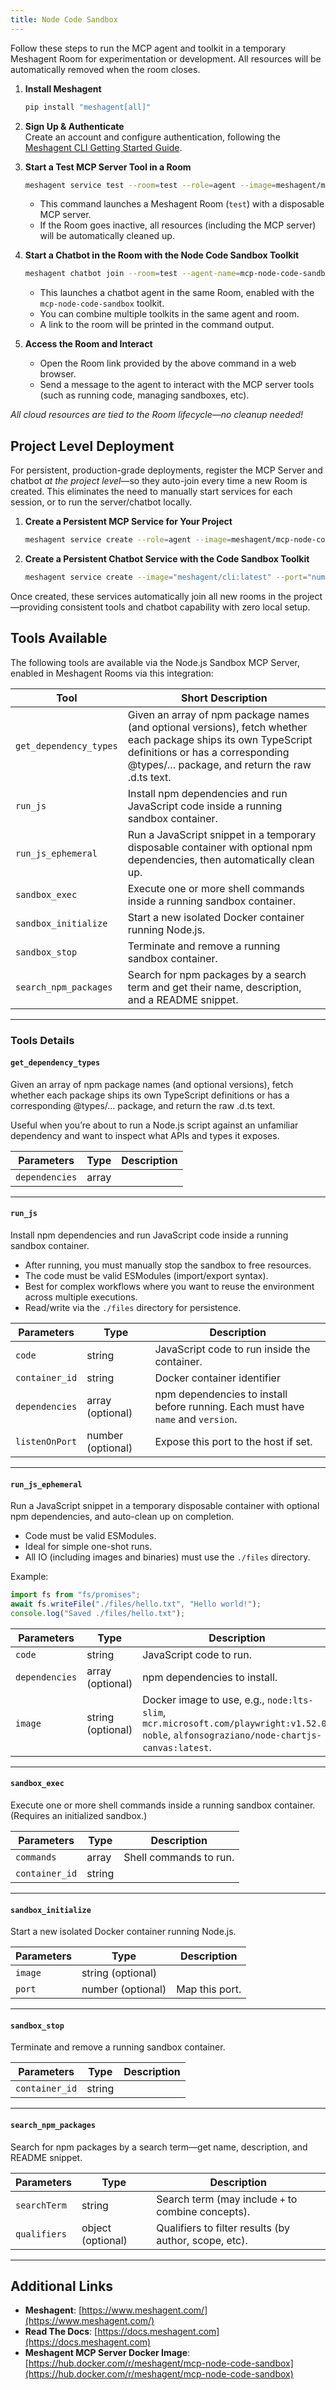```yaml
---
title: Node Code Sandbox
---
```



Follow these steps to run the MCP agent and toolkit in a temporary Meshagent Room for experimentation or development. All resources will be automatically removed when the room closes.

1. **Install Meshagent**  
   ```bash
   pip install "meshagent[all]"
   ```

2. **Sign Up & Authenticate**  
   Create an account and configure authentication, following the [Meshagent CLI Getting Started Guide](https://docs.meshagent.com/cli/getting_started).

3. **Start a Test MCP Server Tool in a Room**  
   ```bash
   meshagent service test --room=test --role=agent --image=meshagent/mcp-node-code-sandbox:latest --env MESHAGENT_PORT=8001 --port="num=8001 path=/webhook liveness=/ type=meshagent.callable" --name=mcp-node-code-sandbox-service-test
   ```
   - This command launches a Meshagent Room (`test`) with a disposable MCP server.  
   - If the Room goes inactive, all resources (including the MCP server) will be automatically cleaned up.

4. **Start a Chatbot in the Room with the Node Code Sandbox Toolkit**  
   ```bash
   meshagent chatbot join --room=test --agent-name=mcp-node-code-sandbox --name=mcp-node-code-sandbox --toolkit=mcp-node-code-sandbox
   ```
   - This launches a chatbot agent in the same Room, enabled with the `mcp-node-code-sandbox` toolkit.
   - You can combine multiple toolkits in the same agent and room.  
   - A link to the room will be printed in the command output.

5. **Access the Room and Interact**  
   - Open the Room link provided by the above command in a web browser.
   - Send a message to the agent to interact with the MCP server tools (such as running code, managing sandboxes, etc).

_All cloud resources are tied to the Room lifecycle—no cleanup needed!_


## Project Level Deployment

For persistent, production-grade deployments, register the MCP Server and chatbot *at the project level*—so they auto-join every time a new Room is created. This eliminates the need to manually start services for each session, or to run the server/chatbot locally.

1. **Create a Persistent MCP Service for Your Project**
   ```bash
   meshagent service create --role=agent --image=meshagent/mcp-node-code-sandbox:latest --env MESHAGENT_PORT=8001 --port="num=8001 path=/webhook liveness=/ type=meshagent.callable" --name=mcp-node-code-sandbox-service
   ```

2. **Create a Persistent Chatbot Service with the Code Sandbox Toolkit**
   ```bash
   meshagent service create --image="meshagent/cli:latest" --port="num=9001 path=/agent liveness=/ type=meshagent.callable participant_name=mcp-node-code-sandbox-chatbot" --env="MESHAGENT_PORT=9001" --name="mcp-node-code-sandbox-chatbot-service" --command="meshagent chatbot service --agent-name=mcp-node-code-sandbox-chatbot --toolkit=mcp-node-code-sandbox"
   ```

Once created, these services automatically join all new rooms in the project—providing consistent tools and chatbot capability with zero local setup.


## Tools Available

The following tools are available via the Node.js Sandbox MCP Server, enabled in Meshagent Rooms via this integration:

| Tool                       | Short Description |
|----------------------------|------------------|
| `get_dependency_types`     | Given an array of npm package names (and optional versions), fetch whether each package ships its own TypeScript definitions or has a corresponding @types/… package, and return the raw .d.ts text.|
| `run_js`                   | Install npm dependencies and run JavaScript code inside a running sandbox container.|
| `run_js_ephemeral`         | Run a JavaScript snippet in a temporary disposable container with optional npm dependencies, then automatically clean up.|
| `sandbox_exec`             | Execute one or more shell commands inside a running sandbox container.|
| `sandbox_initialize`       | Start a new isolated Docker container running Node.js.|
| `sandbox_stop`             | Terminate and remove a running sandbox container.|
| `search_npm_packages`      | Search for npm packages by a search term and get their name, description, and a README snippet.|

---

### Tools Details

#### **`get_dependency_types`**
Given an array of npm package names (and optional versions), fetch whether each package ships its own TypeScript definitions or has a corresponding @types/… package, and return the raw .d.ts text.

Useful when you’re about to run a Node.js script against an unfamiliar dependency and want to inspect what APIs and types it exposes.

| Parameters      | Type     | Description |
|-----------------|----------|-------------|
| `dependencies`  | array    |             |

---

#### **`run_js`**
Install npm dependencies and run JavaScript code inside a running sandbox container.  
- After running, you must manually stop the sandbox to free resources.
- The code must be valid ESModules (import/export syntax).  
- Best for complex workflows where you want to reuse the environment across multiple executions.
- Read/write via the `./files` directory for persistence.

| Parameters      | Type     | Description  |
|-----------------|----------|--------------|
| `code`          | string   | JavaScript code to run inside the container. |
| `container_id`  | string   | Docker container identifier                 |
| `dependencies`  | array (optional) | npm dependencies to install before running. Each must have `name` and `version`. |
| `listenOnPort`  | number (optional) | Expose this port to the host if set.      |

---

#### **`run_js_ephemeral`**
Run a JavaScript snippet in a temporary disposable container with optional npm dependencies, and auto-clean up on completion.  
- Code must be valid ESModules.
- Ideal for simple one-shot runs.
- All IO (including images and binaries) must use the `./files` directory.

Example:
```js
import fs from "fs/promises";
await fs.writeFile("./files/hello.txt", "Hello world!");
console.log("Saved ./files/hello.txt");
```

| Parameters      | Type     | Description           |
|-----------------|----------|----------------------|
| `code`          | string   | JavaScript code to run. |
| `dependencies`  | array (optional) | npm dependencies to install. |
| `image`         | string (optional) | Docker image to use, e.g., `node:lts-slim`, `mcr.microsoft.com/playwright:v1.52.0-noble`, `alfonsograziano/node-chartjs-canvas:latest`. |

---

#### **`sandbox_exec`**
Execute one or more shell commands inside a running sandbox container. (Requires an initialized sandbox.)

| Parameters      | Type     | Description            |
|-----------------|----------|------------------------|
| `commands`      | array    | Shell commands to run. |
| `container_id`  | string   |                       |

---

#### **`sandbox_initialize`**
Start a new isolated Docker container running Node.js.  

| Parameters      | Type     | Description            |
|-----------------|----------|------------------------|
| `image`         | string (optional) |              |
| `port`          | number (optional) | Map this port. |

---

#### **`sandbox_stop`**
Terminate and remove a running sandbox container.

| Parameters      | Type     | Description            |
|-----------------|----------|------------------------|
| `container_id`  | string   |                       |

---

#### **`search_npm_packages`**
Search for npm packages by a search term—get name, description, and README snippet.

| Parameters      | Type     | Description                                              |
|-----------------|----------|---------------------------------------------------------|
| `searchTerm`    | string   | Search term (may include `+` to combine concepts).      |
| `qualifiers`    | object (optional) | Qualifiers to filter results (by author, scope, etc). |


---

## Additional Links

- **Meshagent**: [https://www.meshagent.com/](https://www.meshagent.com/)
- **Read The Docs**: [https://docs.meshagent.com](https://docs.meshagent.com)
- **Meshagent MCP Server Docker Image**: [https://hub.docker.com/r/meshagent/mcp-node-code-sandbox](https://hub.docker.com/r/meshagent/mcp-node-code-sandbox)